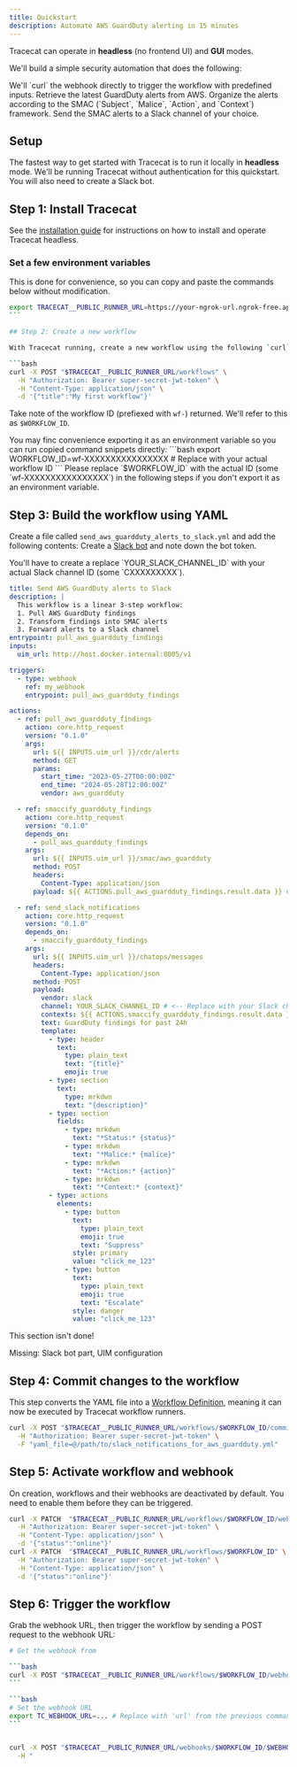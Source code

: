 ```yaml
---
title: Quickstart
description: Automate AWS GuardDuty alerting in 15 minutes
---
```


Tracecat can operate in **headless** (no frontend UI) and **GUI** modes.

We'll build a simple security automation that does the following:

<Steps>
  <Step title="Receive an incoming webhook request">
    We'll `curl` the webhook directly to trigger the workflow with predefined
    inputs.
  </Step>
  <Step title="Pull AWS GuardDuty alerts">
    Retrieve the latest GuardDuty alerts from AWS.
  </Step>
  <Step title="Transform results into SMAC alerts">
    Organize the alerts according to the SMAC (`Subject`, `Malice`, `Action`,
    and `Context`) framework.
  </Step>
  <Step title="Publish results to a Slack channel">
    Send the SMAC alerts to a Slack channel of your choice.
  </Step>
</Steps>

## Setup

The fastest way to get started with Tracecat is to run it locally in **headless** mode.
We'll be running Tracecat without authentication for this quickstart.
You will also need to create a Slack bot.

## Step 1: Install Tracecat

See the [installation guide](/installation) for instructions on how to install and operate Tracecat headless.

### Set a few environment variables

This is done for convenience, so you can copy and paste the commands below without modification.

````bash
export TRACECAT__PUBLIC_RUNNER_URL=https://your-ngrok-url.ngrok-free.app
```

## Step 2: Create a new workflow

With Tracecat running, create a new workflow using the following `curl` command from your terminal:

```bash
curl -X POST "$TRACECAT__PUBLIC_RUNNER_URL/workflows" \
  -H "Authorization: Bearer super-secret-jwt-token" \
  -H "Content-Type: application/json" \
  -d '{"title":"My first workflow"}'
````

Take note of the workflow ID (prefiexed with `wf-`) returned. We'll refer to this as `$WORKFLOW_ID`.

<Tip>
  You may finc convenience exporting it as an environment variable so you can
  run copied command snippets directly: ```bash export
  WORKFLOW_ID=wf-XXXXXXXXXXXXXXXX # Replace with your actual workflow ID ```
</Tip>
<Note>
  Please replace `$WORKFLOW_ID` with the actual ID (some `wf-XXXXXXXXXXXXXXXX`)
  in the following steps if you don't export it as an environment variable.
</Note>

## Step 3: Build the workflow using YAML

Create a file called `send_aws_guardduty_alerts_to_slack.yml` and add the following contents:
Create a [Slack bot](https://api.slack.com/bot-users) and note down the bot token.

<Note>
  You'll have to create a replace `YOUR_SLACK_CHANNEL_ID` with your actual Slack
  channel ID (some `CXXXXXXXXX`).
</Note>

```yaml slack_notifications_for_aws_guardduty.yml
title: Send AWS GuardDuty alerts to Slack
description: |
  This workflow is a linear 3-step workflow:
  1. Pull AWS GuardDuty findings
  2. Transform findings into SMAC alerts
  3. Forward alerts to a Slack channel
entrypoint: pull_aws_guardduty_findings
inputs:
  uim_url: http://host.docker.internal:8005/v1

triggers:
  - type: webhook
    ref: my_webhook
    entrypoint: pull_aws_guardduty_findings

actions:
  - ref: pull_aws_guardduty_findings
    action: core.http_request
    version: "0.1.0"
    args:
      url: ${{ INPUTS.uim_url }}/cdr/alerts
      method: GET
      params:
        start_time: "2023-05-27T00:00:00Z"
        end_time: "2024-05-28T12:00:00Z"
        vendor: aws_guardduty

  - ref: smaccify_guardduty_findings
    action: core.http_request
    version: "0.1.0"
    depends_on:
      - pull_aws_guardduty_findings
    args:
      url: ${{ INPUTS.uim_url }}/smac/aws_guardduty
      method: POST
      headers:
        Content-Type: application/json
      payload: ${{ ACTIONS.pull_aws_guardduty_findings.result.data }} # List of findings

  - ref: send_slack_notifications
    action: core.http_request
    version: "0.1.0"
    depends_on:
      - smaccify_guardduty_findings
    args:
      url: ${{ INPUTS.uim_url }}/chatops/messages
      headers:
        Content-Type: application/json
      method: POST
      payload:
        vendor: slack
        channel: YOUR_SLACK_CHANNEL_ID # <-- Replace with your Slack channel ID!!
        contexts: ${{ ACTIONS.smaccify_guardduty_findings.result.data }} # List of SMAC findings
        text: GuardDuty findings for past 24h
        template:
          - type: header
            text:
              type: plain_text
              text: "{title}"
              emoji: true
          - type: section
            text:
              type: mrkdwn
              text: "{description}"
          - type: section
            fields:
              - type: mrkdwn
                text: "*Status:* {status}"
              - type: mrkdwn
                text: "*Malice:* {malice}"
              - type: mrkdwn
                text: "*Action:* {action}"
              - type: mrkdwn
                text: "*Context:* {context}"
          - type: actions
            elements:
              - type: button
                text:
                  type: plain_text
                  emoji: true
                  text: "Suppress"
                style: primary
                value: "click_me_123"
              - type: button
                text:
                  type: plain_text
                  emoji: true
                  text: "Escalate"
                style: danger
                value: "click_me_123"
```

<Warning>

  This section isn't done!

Missing: Slack bot part, UIM configuration

</Warning>

## Step 4: Commit changes to the workflow

This step converts the YAML file into a [Workflow Definition](/workflow-definition), meaning it can now be executed by Tracecat workflow runners.

```bash
curl -X POST "$TRACECAT__PUBLIC_RUNNER_URL/workflows/$WORKFLOW_ID/commit" \
  -H "Authorization: Bearer super-secret-jwt-token" \
  -F "yaml_file=@/path/to/slack_notifications_for_aws_guardduty.yml"
```

## Step 5: Activate workflow and webhook

On creation, workflows and their webhooks are deactivated by default. You need to enable them before they can be triggered.

```bash
curl -X PATCH  "$TRACECAT__PUBLIC_RUNNER_URL/workflows/$WORKFLOW_ID/webhook" \
  -H "Authorization: Bearer super-secret-jwt-token" \
  -H "Content-Type: application/json" \
  -d '{"status":"online"}'
curl -X PATCH  "$TRACECAT__PUBLIC_RUNNER_URL/workflows/$WORKFLOW_ID" \
  -H "Authorization: Bearer super-secret-jwt-token" \
  -H "Content-Type: application/json" \
  -d '{"status":"online"}'
```

## Step 6: Trigger the workflow

Grab the webhook URL, then trigger the workflow by sending a POST request to the webhook URL:

````bash
# Get the webhook from

```bash
curl -X POST "$TRACECAT__PUBLIC_RUNNER_URL/workflows/$WORKFLOW_ID/webhook" -H "Authorization: Bearer super-secret-jwt-token"
```

```bash
# Set the webhook URL
export TC_WEBHOOK_URL=... # Replace with 'url' from the previous command
```


curl -X POST "$TRACECAT__PUBLIC_RUNNER_URL/webhooks/$WORKFLOW_ID/$WEBHOOK_SECRET" \
  -H "
````
